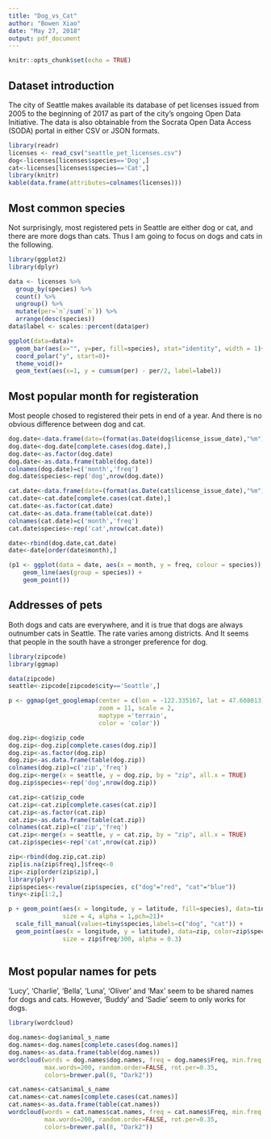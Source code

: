 ---
title: "Dog_vs_Cat"
author: "Bowen Xiao"
date: "May 27, 2018"
output: pdf_document
---

```{r setup, include=FALSE}
knitr::opts_chunk$set(echo = TRUE)
```

## Dataset introduction

The city of Seattle makes available its database of pet licenses issued from 2005 to the beginning of 2017 as part of the city's ongoing Open Data Initiative. The data is also obtainable from the Socrata Open Data Access (SODA) portal in either CSV or JSON formats. 

```{r warning=FALSE,message=FALSE}
library(readr)
licenses <- read_csv("seattle_pet_licenses.csv")
dog<-licenses[licenses$species=='Dog',]
cat<-licenses[licenses$species=='Cat',]
library(knitr)
kable(data.frame(attributes=colnames(licenses)))
```

## Most common species

Not surprisingly, most registered pets in Seattle are either dog or cat, and there are more dogs than cats. Thus I am going to focus on dogs and cats in the following.

```{r warning=FALSE,message=FALSE}
library(ggplot2)
library(dplyr)

data <- licenses %>% 
  group_by(species) %>% 
  count() %>% 
  ungroup() %>% 
  mutate(per=`n`/sum(`n`)) %>% 
  arrange(desc(species))
data$label <- scales::percent(data$per)

ggplot(data=data)+
  geom_bar(aes(x="", y=per, fill=species), stat="identity", width = 1)+
  coord_polar("y", start=0)+
  theme_void()+
  geom_text(aes(x=1, y = cumsum(per) - per/2, label=label))
```

## Most popular month for registeration

Most people chosed to registered their pets in end of a year. And there is no obvious difference between dog and cat.

```{r warning=FALSE,message=FALSE}
dog.date<-data.frame(date=(format(as.Date(dog$license_issue_date),"%m")))
dog.date<-dog.date[complete.cases(dog.date),]
dog.date<-as.factor(dog.date)
dog.date<-as.data.frame(table(dog.date))
colnames(dog.date)=c('month','freq')
dog.date$species<-rep('dog',nrow(dog.date))

cat.date<-data.frame(date=(format(as.Date(cat$license_issue_date),"%m")))
cat.date<-cat.date[complete.cases(cat.date),]
cat.date<-as.factor(cat.date)
cat.date<-as.data.frame(table(cat.date))
colnames(cat.date)=c('month','freq')
cat.date$species<-rep('cat',nrow(cat.date))

date<-rbind(dog.date,cat.date)
date<-date[order(date$month),]

(p1 <- ggplot(data = date, aes(x = month, y = freq, colour = species)) +       
    geom_line(aes(group = species)) + 
    geom_point())
```

## Addresses of pets

Both dogs and cats are everywhere, and it is true that dogs are always outnumber cats in Seattle. The rate varies among districts. And It seems that people in the south have a stronger preference for dog.

```{r warning=FALSE,message=FALSE}
library(zipcode)
library(ggmap)

data(zipcode)
seattle<-zipcode[zipcode$city=='Seattle',]

p <- ggmap(get_googlemap(center = c(lon = -122.335167, lat = 47.608013),
                         zoom = 11, scale = 2,
                         maptype ='terrain',
                         color = 'color'))

dog.zip<-dog$zip_code
dog.zip<-dog.zip[complete.cases(dog.zip)]
dog.zip<-as.factor(dog.zip)
dog.zip<-as.data.frame(table(dog.zip))
colnames(dog.zip)=c('zip','freq')
dog.zip<-merge(x = seattle, y = dog.zip, by = "zip", all.x = TRUE)
dog.zip$species<-rep('dog',nrow(dog.zip))

cat.zip<-cat$zip_code
cat.zip<-cat.zip[complete.cases(cat.zip)]
cat.zip<-as.factor(cat.zip)
cat.zip<-as.data.frame(table(cat.zip))
colnames(cat.zip)=c('zip','freq')
cat.zip<-merge(x = seattle, y = cat.zip, by = "zip", all.x = TRUE)
cat.zip$species<-rep('cat',nrow(cat.zip))

zip<-rbind(dog.zip,cat.zip)
zip[is.na(zip$freq),]$freq<-0
zip<-zip[order(zip$zip),]
library(plyr)
zip$species<-revalue(zip$species, c("dog"="red", "cat"="blue"))
tiny<-zip[1:2,]

p + geom_point(aes(x = longitude, y = latitude, fill=species), data=tiny, color="gold",
               size = 4, alpha = 1,pch=21)+
  scale_fill_manual(values=tiny$species,labels=c("dog", "cat")) +
  geom_point(aes(x = longitude, y = latitude), data=zip, color=zip$species,
               size = zip$freq/300, alpha = 0.3)
  
```


## Most popular names for pets

'Lucy', 'Charlie', 'Bella', 'Luna', 'Oliver' and 'Max' seem to be shared names for dogs and cats. However, 'Buddy' and 'Sadie' seem to only works for dogs.

```{r warning=FALSE,message=FALSE}
library(wordcloud)

dog.names<-dog$animal_s_name
dog.names<-dog.names[complete.cases(dog.names)]
dog.names<-as.data.frame(table(dog.names))
wordcloud(words = dog.names$dog.names, freq = dog.names$Freq, min.freq = 1,
          max.words=200, random.order=FALSE, rot.per=0.35, 
          colors=brewer.pal(8, "Dark2"))

cat.names<-cat$animal_s_name
cat.names<-cat.names[complete.cases(cat.names)]
cat.names<-as.data.frame(table(cat.names))
wordcloud(words = cat.names$cat.names, freq = cat.names$Freq, min.freq = 1,
          max.words=200, random.order=FALSE, rot.per=0.35, 
          colors=brewer.pal(8, "Dark2"))
```
